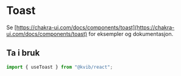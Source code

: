 
<Meta title="Komponenter/Toast" />

# Toast

Se [https://chakra-ui.com/docs/components/toast](https://chakra-ui.com/docs/components/toast) for eksempler og dokumentasjon.

## Ta i bruk

```jsx
import { useToast } from "@kvib/react";
```
